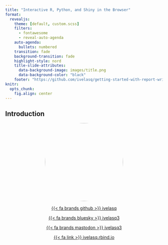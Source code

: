 ```yaml
---
title: "Interactive R, Python, and Shiny in the Browser"
format:
  revealjs: 
    theme: [default, custom.scss]
    filters:
      - fontawesome
      - reveal-auto-agenda
    auto-agenda:
      bullets: numbered
    transition: fade
    background-transition: fade
    highlight-style: nord
    title-slide-attributes: 
      data-background-image: images/title.png
      data-background-color: "black"
    footer: "https://github.com/ivelasq/getting-started-with-report-writing-using-quarto"
knitr: 
  opts_chunk: 
    fig.align: center
---
```


## Introduction

<center>

<img src="images/profile.jpg" style="border-radius: 50%;" width="250px"/>

[{{< fa brands github >}} ivelasq](https://github.com/ivelasq)

[{{< fa brands bluesky >}} ivelasq3](https://twitter.com/ivelasq3)

[{{< fa brands mastodon >}} ivelasq3](https://fosstodon.org/@ivelasq3)

[{{< fa link >}} ivelasq.rbind.io](https://ivelasq.rbind.io)

</center>

